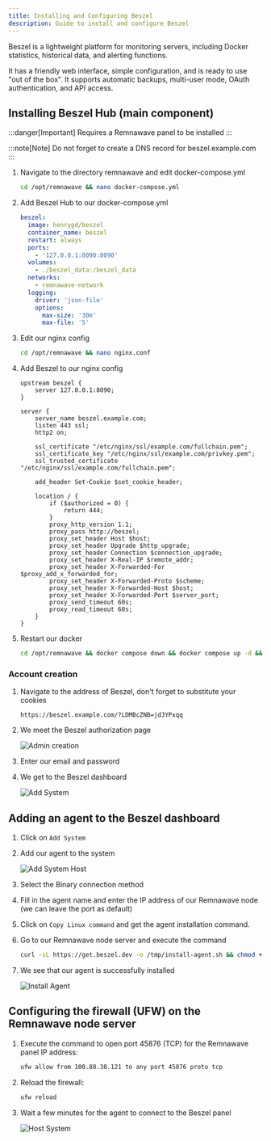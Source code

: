 ```yaml
---
title: Installing and Configuring Beszel
description: Guide to install and configure Beszel
---
```


Beszel is a lightweight platform for monitoring servers, including Docker statistics, historical data, and alerting functions.

It has a friendly web interface, simple configuration, and is ready to use "out of the box". It supports automatic backups, multi-user mode, OAuth authentication, and API access.

## Installing Beszel Hub (main component)

:::danger[Important]
Requires a Remnawave panel to be installed
:::

:::note[Note]
Do not forget to create a DNS record for beszel.example.com
:::

<Steps>

1. Navigate to the directory remnawave and edit docker-compose.yml

    ```bash
    cd /opt/remnawave && nano docker-compose.yml
    ```

2. Add Beszel Hub to our docker-compose.yml

    ```yaml
    beszel:
      image: henrygd/beszel
      container_name: beszel
      restart: always
      ports:
        - '127.0.0.1:8090:8090'
      volumes:
        - ./beszel_data:/beszel_data
      networks:
        - remnawave-network
      logging:
        driver: 'json-file'
        options:
          max-size: '30m'
          max-file: '5'
    ```

3. Edit our nginx config

    ```bash
    cd /opt/remnawave && nano nginx.conf
    ```

4. Add Beszel to our nginx config

    ```nginx
    upstream beszel {
        server 127.0.0.1:8090;
    }

    server {
        server_name beszel.example.com;
        listen 443 ssl;
        http2 on;

        ssl_certificate "/etc/nginx/ssl/example.com/fullchain.pem";
        ssl_certificate_key "/etc/nginx/ssl/example.com/privkey.pem";
        ssl_trusted_certificate "/etc/nginx/ssl/example.com/fullchain.pem";

        add_header Set-Cookie $set_cookie_header;

        location / {
            if ($authorized = 0) {
                return 444;
            }
            proxy_http_version 1.1;
            proxy_pass http://beszel;
            proxy_set_header Host $host;
            proxy_set_header Upgrade $http_upgrade;
            proxy_set_header Connection $connection_upgrade;
            proxy_set_header X-Real-IP $remote_addr;
            proxy_set_header X-Forwarded-For $proxy_add_x_forwarded_for;
            proxy_set_header X-Forwarded-Proto $scheme;
            proxy_set_header X-Forwarded-Host $host;
            proxy_set_header X-Forwarded-Port $server_port;
            proxy_send_timeout 60s;
            proxy_read_timeout 60s;
        }
    }
    ```

5. Restart our docker

    ```bash
    cd /opt/remnawave && docker compose down && docker compose up -d && docker compose logs -f
    ```

</Steps>


### Account creation

<Steps>

1. Navigate to the address of Beszel, don't forget to substitute your cookies
    ```
    https://beszel.example.com/?LDMBcZNB=jdJYPxqq
    ```

2. We meet the Beszel authorization page

    ![Admin creation](https://raw.githubusercontent.com/eGamesAPI/remnawave-reverse-proxy/refs/heads/main/docs/src/assets/en/beszel/admin_creation_beszel.png)

3. Enter our email and password

4. We get to the Beszel dashboard

    ![Add System](https://raw.githubusercontent.com/eGamesAPI/remnawave-reverse-proxy/refs/heads/main/docs/src/assets/en/beszel/add_system_beszel.png)

</Steps>

## Adding an agent to the Beszel dashboard

<Steps>

1. Click on `Add System`

2. Add our agent to the system

    ![Add System Host](https://raw.githubusercontent.com/eGamesAPI/remnawave-reverse-proxy/refs/heads/main/docs/src/assets/en/beszel/add_system_host_beszel.png)

3. Select the Binary connection method

4. Fill in the agent name and enter the IP address of our Remnawave node (we can leave the port as default)

5. Click on `Copy Linux command` and get the agent installation command.

6. Go to our Remnawave node server and execute the command

    ```bash
    curl -sL https://get.beszel.dev -o /tmp/install-agent.sh && chmod +x /tmp/install-agent.sh && /tmp/install-agent.sh -p 45876 -k "ssh-ed25519 AAAAC3NzaC1lZDI1NTE5AAAAIPW2NUPqCB4pq8oOgEFB9Luqe6oWjEy4bkQV3qcXo3qt" -t "8c9e7262-ced0-4162-bc49-4c985162c22f" -url "https://beszel.example.com"
    ```

7. We see that our agent is successfully installed

    ![Install Agent](https://raw.githubusercontent.com/eGamesAPI/remnawave-reverse-proxy/refs/heads/main/docs/src/assets/en/beszel/install_agent_beszel.png)

</Steps>

## Configuring the firewall (UFW) on the Remnawave node server

<Steps>

1. Execute the command to open port 45876 (TCP) for the Remnawave panel IP address:

    ```bash
    ufw allow from 100.88.38.121 to any port 45876 proto tcp
    ```

2. Reload the firewall:

    ```bash
    ufw reload
    ```

3. Wait a few minutes for the agent to connect to the Beszel panel

    ![Host System](https://raw.githubusercontent.com/eGamesAPI/remnawave-reverse-proxy/refs/heads/main/docs/src/assets/en/beszel/host_system_beszel.png)

</Steps>